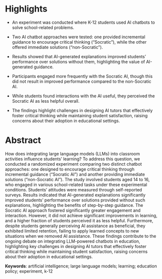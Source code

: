 # Highlights {-}

- An experiment was conducted where K-12 students used AI chatbots to solve school-related problems. 

- Two AI chatbot approaches were tested: one provided incremental guidance to encourage critical thinking ("Socratic"), while the other offered immediate solutions ("non-Socratic").

- Results showed that AI-generated explanations improved students' performance over solutions without them, highlighting the value of AI-generated guidance.
 
- Participants engaged more frequently with the Socratic AI, though this did not result in improved performance compared to the non-Socratic AI. 

- While students found interactions with the AI useful, they perceived the Socratic AI as less helpful overall.

- The findings highlight challenges in designing AI tutors that effectively foster critical thinking while maintaining student satisfaction, raising concerns about their adoption in educational settings. 

# Abstract {-}

How does integrating large language models (LLMs) into classroom activities influence students' learning? To address this question, we conducted a randomized experiment comparing two distinct chatbot approaches: one designed to encourage critical thinking through incremental guidance ("Socratic AI") and another providing immediate solutions ("non-Socratic AI"). The study involved students aged 14 to 16, who engaged in various school-related tasks under these experimental conditions. Students' attitudes were measured through self-reported surveys. Results indicated that AI-generated explanations significantly improved students' performance over solutions provided without such explanations, highlighting the benefits of step-by-step guidance. The Socratic AI approach fostered significantly greater engagement and interaction. However, it did not achieve significant improvements in learning, and a higher fraction of students perceived it as less helpful. Furthermore, despite students generally perceiving AI assistance as beneficial, they exhibited limited retention, failing to apply learned concepts to new situations when we removed AI assistance. These findings contribute to the ongoing debate on integrating LLM-powered chatbots in education, highlighting key challenges in designing AI tutors that effectively foster critical thinking while maintaining student satisfaction, raising concerns about their adoption in educational settings.


<!-- How does integrating Large Language Models (LLMs) into classroom activities influence students' learning? We conduct a randomised experiment to examine whether LLMs' interactions and step-by-step reasoning improve students' performance. Specifically, we compare chatbots designed to encourage critical thinking through incremental guidance ("Socratic AI") against chatbots providing immediate solutions ("non-Socratic AI"), evaluating the effects on students' engagement, interactions, and learning outcomes. Students aged 14 to 16 participated in problem-solving and writing tasks under different experimental conditions. We evaluated their performance through conversation logs and test scores on various school-related tasks. Attitudes were measured using self-reported surveys.  -->


**Keywords**: artificial intelligence; large language models; learning; education policy; experiment, k-12


<!-- Competing Interests: Authors are required to disclose financial or non-financial interests that are directly or indirectly related to the work submitted for publication. Please refer to “Competing Interests and Funding” below for more information on how to complete this section. -->

<!-- 
Cite references in the text by name and year in parentheses. Some examples:

Negotiation research spans many disciplines (Thompson, 1990).
This result was later contradicted by Becker and Seligman (1996).
This effect has been widely studied (Abbott, 1991; Barakat et al., 1995; Kelso & Smith, 1998; Medvec et al., 1999). 
-->